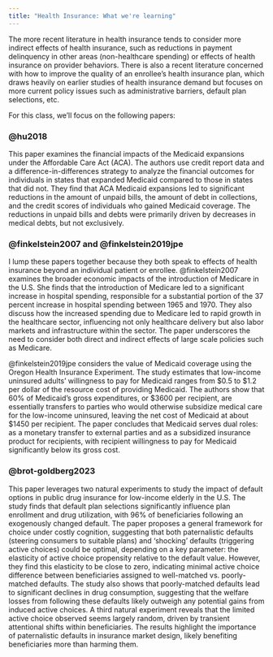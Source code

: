 ```yaml
---
title: "Health Insurance: What we're learning"
---
```


The more recent literature in health insurance tends to consider more indirect effects of health insurance, such as reductions in payment delinquency in other areas (non-healthcare spending) or effects of health insurance on provider behaviors. There is also a recent literature concerned with how to improve the quality of an enrollee's health insurance plan, which draws heavily on earlier studies of health insurance demand but focuses on more current policy issues such as administrative barriers, default plan selections, etc. 

For this class, we'll focus on the following papers:

### @hu2018
This paper examines the financial impacts of the Medicaid expansions under the Affordable Care Act (ACA). The authors use credit report data and a difference-in-differences strategy to analyze the financial outcomes for individuals in states that expanded Medicaid compared to those in states that did not. They find that ACA Medicaid expansions led to significant reductions in the amount of unpaid bills, the amount of debt in collections, and the credit scores of individuals who gained Medicaid coverage. The reductions in unpaid bills and debts were primarily driven by decreases in medical debts, but not exclusively.

### @finkelstein2007 and @finkelstein2019jpe
I lump these papers together because they both speak to effects of health insurance beyond an individual patient or enrollee. @finkelstein2007 examines the broader economic impacts of the introduction of Medicare in the U.S. She finds that the introduction of Medicare led to a significant increase in hospital spending, responsible for a substantial portion of the 37 percent increase in hospital spending between 1965 and 1970. They also discuss how the increased spending due to Medicare led to rapid growth in the healthcare sector, influencing not only healthcare delivery but also labor markets and infrastructure within the sector. The paper underscores the need to consider both direct and indirect effects of large scale policies such as Medicare.

@finkelstein2019jpe considers the value of Medicaid coverage using the Oregon Health Insurance Experiment. The study estimates that low-income uninsured adults' willingness to pay for Medicaid ranges from $0.5 to $1.2 per dollar of the resource cost of providing Medicaid. The authors show that 60% of Medicaid's gross expenditures, or $3600 per recipient, are essentially transfers to parties who would otherwise subsidize medical care for the low-income uninsured, leaving the net cost of Medicaid at about $1450 per recipient. The paper concludes that Medicaid serves dual roles: as a monetary transfer to external parties and as a subsidized insurance product for recipients, with recipient willingness to pay for Medicaid significantly below its gross cost​.

### @brot-goldberg2023
This paper leverages two natural experiments to study the impact of default options in public drug insurance for low-income elderly in the U.S. The study finds that default plan selections significantly influence plan enrollment and drug utilization, with 96% of beneficiaries following an exogenously changed default. The paper proposes a general framework for choice under costly cognition, suggesting that both paternalistic defaults (steering consumers to suitable plans) and 'shocking' defaults (triggering active choices) could be optimal, depending on a key parameter: the elasticity of active choice propensity relative to the default value. However, they find this elasticity to be close to zero, indicating minimal active choice difference between beneficiaries assigned to well-matched vs. poorly-matched defaults. The study also shows that poorly-matched defaults lead to significant declines in drug consumption, suggesting that the welfare losses from following these defaults likely outweigh any potential gains from induced active choices. A third natural experiment reveals that the limited active choice observed seems largely random, driven by transient attentional shifts within beneficiaries. The results highlight the importance of paternalistic defaults in insurance market design, likely benefiting beneficiaries more than harming them.